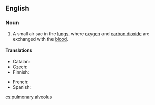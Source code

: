 ==English==
{{wikipedia}}

===Noun===
{{en-noun|head=[[pulmonary]] [[alveolus]]|pulmonary alveoli}}

# {{context|anatomy|lang=en}} A small air sac in the [[lung]]s, where [[oxygen]] and [[carbon dioxide]] are exchanged with the [[blood]].

====Translations====
{{trans-top|small air sac in the lungs}}
* Catalan: {{t|ca|alvèol pulmonar|m}}
* Czech: {{t+|cs|plicní sklípek|m}}
* Finnish: {{t+|fi|keuhkorakkula}}
{{trans-mid}}
* French: {{t+|fr|alvéole pulmonaire|m|f}}
* Spanish: {{t+|es|alvéolo pulmonar|m}}
{{trans-bottom}}

[[cs:pulmonary alveolus]]
